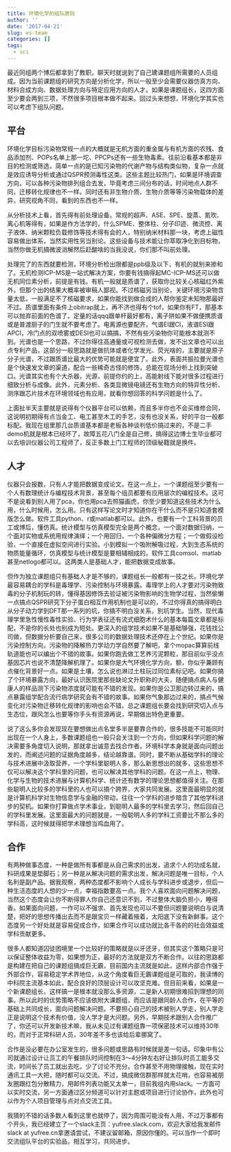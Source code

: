 ```yaml
---
title: 环境化学的组队原则
author: ''
date: '2017-04-21'
slug: es-team
categories: []
tags:
  - sci
---
```


最近同组两个博后都拿到了教职，聊天时就说到了自己建课题组所需要的人员组成。因为当前课题组的研究方向是分析化学，所以一般至少会需要仪器仿真方向、材料合成方向、数据处理方向与特定应用方向的人才。如果是课题组长，这四方面至少要会两到三项，不然很多项目根本做不起来。回过头来想想，环境化学其实也可以考虑下组队问题。

## 平台

环境化学目标污染物常规一点的大概就是无机方面的重金属与有机方面的农残、食品添加剂、POPs名单上那一坨、PPCPs还有一些生物毒素。往前沿看基本都是非目的检测或筛选，简单一点的是已知污染物的代谢产物与结构类似物，复杂一点就是效应诱导分析或通过QSPR预测毒性这类。这些主题比较热门，如果是环境调查方向，可以各种污染物排列组合去发，毕竟考虑三间分布的话，时间地点人群不同，迁移转化规律也不一样。同时还有非生物介质、生物介质等等污染物载体的差异，研究视角不同，看到的东西也不一样。

从分析技术上看，首先得有前处理设备。常规的超声、ASE、SPE、旋蒸、氮吹、离心机等得有，如果是作方法学的，什么SPME、整体柱、分子印迹、微流控、离子液体、纳米颗粒负载修饰等技术得有会的人，特别纳米材料那一块，考虑上磁性容易做出体系，当然实用性另当别论。这些设备与技术能让你萃取净化到目标物，当然你做无机搞微波消解然后赶酸啥的当我没说，你们那不叫前处理。

处理完了的东西就要检测，环境分析检出限都是ppb级及以下，有机的就别来掺和了。无机检测ICP-MS是一站式解决方案，你要有钱搞得起MC-ICP-MS还可以做无机同位素分析，前提是有钱。有机一般就是质谱了，获取你比较关心核磁红外紫外，但那个出的结果大概率被审稿人鄙视。不过核磁另当别论，关键环境污染物含量太低，一般满足不了核磁要求，如果你能找到做合成的人帮你鉴定未知物那最好不过。质谱里面有条件上obitrap就上，再不济也得有个tof，如果你有FT，那基本可以抛弃前面的色谱了。定量的话qqq跟单杆最好都有，离子阱如果不做便携质谱或是普渡厨子的门生就不要考虑了。电离源也要配齐，气谱EI跟CI，液谱ESI跟APCI，冷门点的双喷雾或DESI也可以搞搞，不然有些污染物你可能根本就测不到。光谱也是一个思路，不过你得往高通量或可视检测去做，发不出文章也可以出点专利产品，这部分一般思路就是做抗体或者化学发光、荧光啥的，主要就是原子分子光谱，不过跟质谱比最大的优势可能就是便宜了。此外，表面共振拉曼光谱也是个快速发文章的渠道，配合一些稀奇古怪的修饰，总能在现场分析上找到突破口。光谱其实也有个大杀器，光源，前提你约的上，高能射线下能对很多过程进行细致分析与成像。此外，元素分析、各类显微镜电镜还有生物方向的特异性分析、测序跟芯片技术在环境领域也有应用，就看你想回答的科学问题是什么了。

上面扯半天主要就是说得有个仪器平台可以依赖，而且多半你也不会买维修合同，这说明初期得有点当金工、电工甚至木工的手艺，没有也没关系，好的平台一般都标配。我现在组里那几台质谱基本都是老板各种谈判低价搞过来的，不是二手demo机就是根本已经坏了，故障五花八门全是自己修，搞得这边博士生毕业都可以去培训仪器公司工程师了，反正多数上门工程师的顶级秘籍就是换件。

## 人才

仪器只会报数，只有人才能把数据变成论文。在这一点上，一个课题组至少要有一个人有数理统计与编程技术背景，甚至每个组员都要有应用层次的编程技术。这可不是说看到别人用了pca，你也用pca去照猫画虎，你至少要知道这些技术为什么用，什么时候用，怎么用。只有这样写论文时才知道你在干什么而不是只知道套模版怎么做。软件工具python、r或matlab都可以。此外，也要有一个工科背景的员工或博后，懂仿真。统计模型与仿真模型完全是两个概念，一个面对数据归纳，一个面对实物或系统用规律演绎；一个用回归，一个各种偏微分方程；一个做假设检验，一个直接在虚拟空间进行实验。小到模拟一个吸附解吸过程，大到生态系统的物质能量循环，仿真模型与统计模型是要相辅相成的。软件工具comsol、matlab甚至netlogo都可以。这两类人是基础人才，能把数据变成故事。

但作为独立课题组只有基础人才是不够的，课题组长一般都有一技之长。环境化学最容易耦合的学科是毒理学、污染控制与环境暴露。毒理学上的人才要对污染物致毒的分子机制玩的转，懂得基因修饰去验证被污染物影响的生物学过程，当然偷懒一点搞点QSPR研究下分子蛋白相互作用机制也是可以的，不过你得真的搞得明白从分子动力学到DFT那一系列的坑，你搞不明白没关系，別坑学生。当然，现代毒理学里急性慢性毒性实验、行为学表征还有流式细胞术什么的基本每篇文章都是标配，不是你的长处也别成为短处。更深入的组学技术如果不是基础够强，花钱找公司做，但数据分析要自己来，很多公司的数据处理技术还停在上个世纪。如果你是污染控制方向，污染物的降解热力学动力学自然要了解吧，拿个mopac算算前线轨道能也可以编出个不错的故事。如果你跑去做工艺养污泥颗粒，那目前似乎没点基因芯片也说不清楚降解机理了。如果你是大气环境化学方向，额，你似乎兼顾有点催化背景好一点。如果是土壤，怎么说也淋过土柱玩过同位素标记吧。如果你搞了个环境暴露方向，最好认识医院里那些缺论文升职称的大夫，随便搞点病人与健康人的样品测下污染物浓度就可能有不错的发现。如果你是公卫那边转过来的，搞点暴露组学配合流行病学研究会有不错的故事。如果你气象那边过来的，搞点气候变化对污染物迁移转化规律的影响也会不错。总之课题组长要会找到研究切入点与生态位，跟风怎么也要等你手头有资源再说，早期做出特色更重要。

说了这么多你会发现现在要想做出点名堂多半是要靠合作的，很多技能不可能同时出现在一个人身上，多数课题组也一般只会关注到一个方向，但如果科学问题的解决需要多角度切入说明，那就拿出诚意去找合作者。环境科学本身就是面向问题出发的，而阐述问题的证据角度越多，结论越靠谱。同时，要不断从基础学科的理论与技术进展中汲取营养，一个学科里聪明人多，那么新思想出的就多，这些思想不仅可以解决这个学科里的问题，也可以解决其他学科的问题。在这一点上，物理、化学与生物的技术进展与计算机科学、统计还有数学的理论思想都值得关注。在那些聪明人比较多的学科里的人也可以搞个跨界，大家共同发展。这里面最明显的就是计算机科学对生物信息学与金融的带动，往往一个学科的进步暗含了其他学科进步的契机。如果你打算做点学术事业，到聪明人最多的学科里去学习，然后回自己的学科里发展。这里面最大的问题就是，一般聪明人多的学科工资要比不那么多的学科高，这时候就得把学术理想当鸡血用了。

## 合作

有两种做事态度，一种是做所有事都是从自己需求的出发，追求个人的功成名就，科研成果是垫脚石；另一种是从解决问题的需求出发，解决问题是唯一目标，个人名利是副产品。据我观察，两种态度都不影响个人成长与学科进步或退步，但后一种生活态度的人想的少一点，幸福指数要高一点。我个人喜欢面向问题解决问题，当然这个态度会让你不断得罪人你自己还意识不到，不过整体大脑负担小，睡得香。如果面向问题，一作可以不强求、首先发现也可以不要但问题要说明白与说清楚，把好的思想传播出去而不是跟宝贝一样藏着掖着，太阳底下没有新鲜事。这个态度另一个好处就是容易促成合作，如果合作可以成功就比各干各的的社会效益或学科贡献更多。

很多人都知道囚徒困境里一个比较好的策略就是以牙还牙，但其实这个策略只是可以保证整体收益为零，如果想为正，最好的方法就是双方不断合作。以往的思路都是构建在把自己的课题组搞成巨无霸，目前国内主流就是如此，这样内部合作强于外部合作，容易稳定学术界地位，从这个角度看巨无霸课题组是可取的，我读博的中科院主流基本如此，配合良好的顶层设计可以攻坚克难。但目前来看，如果是一个新课题组长，这样搞一是根本就没那么多资源，二是新人初期很难招到理想的同事。所以此时的优势策略不应该依附大课题组，而应该是跟同龄人合作，在平等的基础上共同成长，面向问题解决问题。不要担心自己的技术被别人学走，别人学走正是说明这个技术有价值，没人学才是大问题。另外，早期技术跟别人合作推广了，你还可以开发新技术嘛，我从未见过有课题组靠一项保密技术可以维持30年的，而对于正常科研人员，30年差不多也该给后辈挪窝了。

合作是没必要在办公室发生的，很多问题或思路有时候就是差一句话。印象中有公司就通过设计让员工的午餐排队时间控制在3～4分钟左右好让排队时员工能多交流，时间长了员工就出去吃，少了讨论不充分。合作甚至不用物理接触，现在实时通讯工具一大把，随时都可以交流。不过，搞成微信群那样就太花哨，也容易被朋友圈跟红包分散精力，用邮件列表功能又太单一，目前我组内用slack。一方面可以实时交流，另一方面通过区分频道可以针对主题或项目进行讨论协作，此外也可以作为个人项目管理与点对点交流工具。

我猜的不错的话多数人看到这里也就停了，因为周围可能没有人用，不过万事都有个开头，我已经建立了一个slack主页：yufree.slack.com，欢迎大家给我发邮件slack at yufree.cn拿邀请尝试，不建议留邮箱，原因你懂的。可以当作一个即时交流组队平台的实验品，相互学习，共同进步。